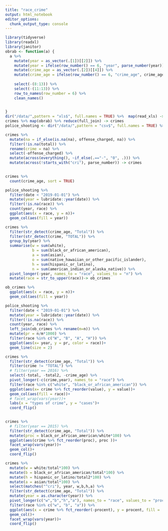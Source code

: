 ```yaml
---
title: "race_crime"
output: html_notebook
editor_options: 
  chunk_output_type: console
---
```


```r
library(tidyverse)
library(readxl)
library(janitor)
obrab <- function(a) {
  a %>% 
    mutate(year = as_vector(.[1])[[2]]) %>%
    mutate(year = ifelse(row_number() == 6, "year", parse_number(year))) %>% 
    mutate(crime_age = as_vector(.[2])[[4]]) %>%
    mutate(crime_age = ifelse(row_number() == 6, "crime_age", crime_age)) %>% 
    
    select(-(8:13)) %>% 
    select(-(11:13)) %>% 
    row_to_names(row_number = 6) %>% 
    clean_names()

  
}
dir("/data/",pattern = "xls$", full.names = TRUE) %>%  map(read_xls) -> crimes
crimes %>% map(obrab) %>% reduce(full_join) -> crimes
police_shooting <- dir("/data/",pattern = "csv$", full.names = TRUE) %>% read_csv()

crimes %>% 
  mutate(na = if_else(is.na(na), offense_charged, na)) %>% 
  filter(!is.na(total)) %>% 
  rename(crime = na) %>% 
  select(-offense_charged) %>% 
  mutate(across(everything(), ~if_else(.=="-", "0", .))) %>% 
  mutate(across(!starts_with("cri"), parse_number)) -> crimes 
  
```

```r
crimes %>% 
  count(crime_age, sort = TRUE)
```

```r
police_shooting %>% 
  filter(date < "2019-01-01") %>% 
  mutate(year = lubridate::year(date)) %>%
  filter(!is.na(race)) %>% 
  count(year, race) %>% 
  ggplot(aes(x = race, y = n))+
  geom_col(aes(fill = year))
```

```r
crimes %>% 
  filter(str_detect(crime_age, "Total")) %>% 
  filter(str_detect(crime, "TOTAL")) %>% 
  group_by(year) %>% 
  summarise(w = sum(white),
            b = sum(black_or_african_american),
            a = sum(asian),
            o = sum(native_hawaiian_or_other_pacific_islander),
            h = sum(hispanic_or_latino),
            n = sum(american_indian_or_alaska_native)) %>% 
  pivot_longer(-year, names_to = "race", values_to = "n") %>% 
  mutate(race = str_to_upper(race))-> ob_crimes

ob_crimes %>% 
  ggplot(aes(x = race, y = n))+
  geom_col(aes(fill = year))

```

```r
police_shooting %>% 
  filter(date < "2019-01-01") %>% 
  mutate(year = lubridate::year(date)) %>%
  filter(!is.na(race)) %>% 
  count(year, race) %>%
  left_join(ob_crimes %>% rename(m=n)) %>% 
  mutate(pr = n/m*1000) %>% 
  filter(race %in% c("W", "B", "A", "H")) %>% 
  ggplot(aes(x= year, y = pr, color = race))+
  geom_line(size = 2)

```

```r
crimes %>% 
  filter(str_detect(crime_age, "Total")) %>% 
  filter(crime != "TOTAL") %>% 
  # filter(year == 2016) %>% 
  select(-total, -total2, -crime_age) %>%
  pivot_longer(-c(crime,year), names_to = "race") %>% 
  filter(race %in% c("white", "black_or_african_american")) %>% 
  ggplot(aes(x= crime %>% fct_reorder(value), y = value))+
  geom_col(aes(fill = race))+
  # facet_wrap(vars(year))+
  labs(x = "types of crime", y = "cases")+
  coord_flip()
  

```

```r
crimes %>% 
  # filter(year == 2015) %>% 
  filter(str_detect(crime_age, "Total")) %>% 
  mutate(proc = black_or_african_american/white*100) %>%
  ggplot(aes(crime %>% fct_reorder(proc), proc ))+
  facet_wrap(vars(year))+
  geom_col()+
  coord_flip()
```


```r
crimes %>% 
  mutate(w = white/total*100) %>% 
  mutate(b = black_or_african_american/total*100) %>% 
  mutate(h = hispanic_or_latino/total2*100) %>% 
  mutate(a = asian/total*100) %>% 
  select(matches("^cri"), year, w,b,h,a) %>%
  filter(str_detect(crime_age, "Total")) %>% 
  mutate(year = as.character(year)) %>% 
  pivot_longer(c("w","b","h","a"), names_to = "race", values_to = "procent") %>% 
  filter(race %in% c("w", "b", "a")) %>% 
  ggplot(aes(x = crime %>% fct_reorder(-procent), y = procent, fill =  race))+
  geom_col()+
  facet_wrap(vars(year))+
  coord_flip()
  
```






















